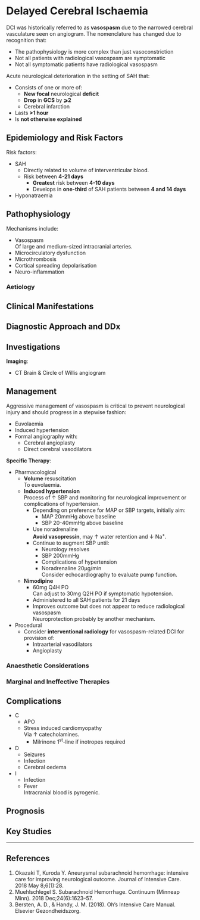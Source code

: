 # Delayed Cerebral Ischaemia {#sec-vasospasm}

:::info
DCI was historically referred to as **vasospasm** due to the narrowed cerebral vasculature seen on angiogram. The nomenclature has changed due to recognition that:

* The pathophysiology is more complex than just vasoconstriction
* Not all patients with radiological vasospasm are symptomatic
* Not all symptomatic patients have radiological vasospasm
:::

Acute neurological deterioration in the setting of SAH that:

* Consists of one or more of:
	* **New focal** neurological **deficit**
	* **Drop** in **GCS** by **⩾2**
	* Cerebral infarction
* Lasts **>1 hour**
* Is **not otherwise explained**


## Epidemiology and Risk Factors

Risk factors:

* SAH
	* Directly related to volume of interventricular blood.
	* Risk between **4-21 days**
		* **Greatest** risk between **4-10 days**
		* Develops in **one-third** of SAH patients between **4 and 14 days**
* Hyponatraemia

## Pathophysiology

Mechanisms include:

* Vasospasm\
Of large and medium-sized intracranial arteries.
* Microcirculatory dysfunction
* Microthrombosis
* Cortical spreading depolarisation
* Neuro-inflammation

### Aetiology

## Clinical Manifestations

## Diagnostic Approach and DDx

## Investigations

**Imaging**:

* CT Brain & Circle of Willis angiogram

## Management

:::priority
Aggressive management of vasospasm is critical to prevent neurological injury and should progress in a stepwise fashion:

* Euvolaemia
* Induced hypertension
* Formal angiography with:
	* Cerebral angioplasty
	* Direct cerebral vasodilators
:::

**Specific Therapy**:

* Pharmacological
	* **Volume** resuscitation\
	To euvolaemia.
	* **Induced hypertension**\
	Process of ↑ SBP and monitoring for neurological improvement or complications of hypertension.
		* Depending on preference for MAP or SBP targets, initially aim:
			* MAP 20mmHg above baseline
			* SBP 20-40mmHg above baseline
		* Use noradrenaline\
		**Avoid vasopressin**, may ↑ water retention and ↓ Na^+^.
		* Continue to augment SBP until:
			* Neurology resolves
			* SBP 200mmHg
			* Complications of hypertension
			* Noradrenaline 20μg/min\
			Consider echocardiography to evaluate pump function.
	* **Nimodipine**
		* 60mg Q4H PO\
		Can adjust to 30mg Q2H PO if symptomatic hypotension.
		* Administered to all SAH patients for 21 days
		* Improves outcome but does not appear to reduce radiological vasospasm\
		Neuroprotection probably by another mechanism.
* Procedural
	* Consider **interventional radiology** for vasospasm-related DCI for provision of:
		* Intraarterial vasodilators
		* Angioplasty

### Anaesthetic Considerations

### Marginal and Ineffective Therapies

## Complications

* C
	* APO
	* Stress induced cardiomyopathy\
	Via ↑ catecholamines.
		* Milrinone 1^st^-line if inotropes required
* D
	* Seizures
	* Infection
	* Cerebral oedema
* I
	* Infection
	* Fever\
	Intracranial blood is pyrogenic.


## Prognosis

## Key Studies


---

## References

1. Okazaki T, Kuroda Y. Aneurysmal subarachnoid hemorrhage: intensive care for improving neurological outcome. Journal of Intensive Care. 2018 May 8;6(1):28. 
2. Muehlschlegel S. Subarachnoid Hemorrhage. Continuum (Minneap Minn). 2018 Dec;24(6):1623–57.
3. Bersten, A. D., & Handy, J. M. (2018). Oh’s Intensive Care Manual. Elsevier Gezondheidszorg.
